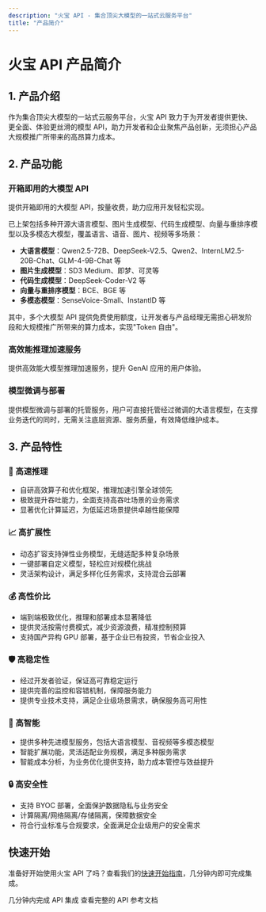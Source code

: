 ```yaml
---
description: "火宝 API - 集合顶尖大模型的一站式云服务平台"
title: "产品简介"
---
```


# 火宝 API 产品简介

## 1. 产品介绍

作为集合顶尖大模型的一站式云服务平台，火宝 API 致力于为开发者提供更快、更全面、体验更丝滑的模型 API，助力开发者和企业聚焦产品创新，无须担心产品大规模推广所带来的高昂算力成本。

## 2. 产品功能

### 开箱即用的大模型 API

提供开箱即用的大模型 API，按量收费，助力应用开发轻松实现。

已上架包括多种开源大语言模型、图片生成模型、代码生成模型、向量与重排序模型以及多模态大模型，覆盖语言、语音、图片、视频等多场景：

- **大语言模型**：Qwen2.5-72B、DeepSeek-V2.5、Qwen2、InternLM2.5-20B-Chat、GLM-4-9B-Chat 等
- **图片生成模型**：SD3 Medium、即梦、可灵等
- **代码生成模型**：DeepSeek-Coder-V2 等
- **向量与重排序模型**：BCE、BGE 等
- **多模态模型**：SenseVoice-Small、InstantID 等

其中，多个大模型 API 提供免费使用额度，让开发者与产品经理无需担心研发阶段和大规模推广所带来的算力成本，实现"Token 自由"。

### 高效能推理加速服务

提供高效能大模型推理加速服务，提升 GenAI 应用的用户体验。

### 模型微调与部署

提供模型微调与部署的托管服务，用户可直接托管经过微调的大语言模型，在支撑业务迭代的同时，无需关注底层资源、服务质量，有效降低维护成本。

## 3. 产品特性

### 🚀 高速推理

- 自研高效算子和优化框架，推理加速引擎全球领先
- 极致提升吞吐能力，全面支持高吞吐场景的业务需求
- 显著优化计算延迟，为低延迟场景提供卓越性能保障

### 📈 高扩展性

- 动态扩容支持弹性业务模型，无缝适配多种复杂场景
- 一键部署自定义模型，轻松应对规模化挑战
- 灵活架构设计，满足多样化任务需求，支持混合云部署

### 💰 高性价比

- 端到端极致优化，推理和部署成本显著降低
- 提供灵活按需付费模式，减少资源浪费，精准控制预算
- 支持国产异构 GPU 部署，基于企业已有投资，节省企业投入

### 🛡️ 高稳定性

- 经过开发者验证，保证高可靠稳定运行
- 提供完善的监控和容错机制，保障服务能力
- 提供专业技术支持，满足企业级场景需求，确保服务高可用性

### 🧠 高智能

- 提供多种先进模型服务，包括大语言模型、音视频等多模态模型
- 智能扩展功能，灵活适配业务规模，满足多种服务需求
- 智能成本分析，为业务优化提供支持，助力成本管控与效益提升

### 🔒 高安全性

- 支持 BYOC 部署，全面保护数据隐私与业务安全
- 计算隔离/网络隔离/存储隔离，保障数据安全
- 符合行业标准与合规要求，全面满足企业级用户的安全需求

## 快速开始

准备好开始使用火宝 API 了吗？查看我们的[快速开始指南](/quickstart)，几分钟内即可完成集成。

<CardGroup cols={2}>
  <Card
    title="快速开始"
    icon="rocket"
    href="/quickstart"
  >
    几分钟内完成 API 集成
  </Card>
  <Card
    title="API 文档"
    icon="code"
    href="/huobao-api/introduction"
  >
    查看完整的 API 参考文档
  </Card>
</CardGroup>
